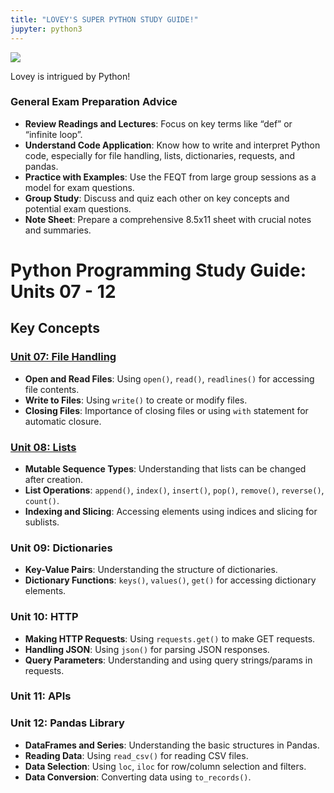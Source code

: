 ```yaml
---
title: "LOVEY'S SUPER PYTHON STUDY GUIDE!"
jupyter: python3
---
```


:::: {layout="[ 40, 60 ]"}

::: {#first-column}
![](Lovey1.jpg)

Lovey is intrigued by Python!
:::

::: {#second-column}

### General Exam Preparation Advice

- **Review Readings and Lectures**: Focus on key terms like "def" or "infinite loop".
- **Understand Code Application**: Know how to write and interpret Python code, especially for file handling, lists, dictionaries, requests, and pandas.
- **Practice with Examples**: Use the FEQT from large group sessions as a model for exam questions.
- **Group Study**: Discuss and quiz each other on key concepts and potential exam questions.
- **Note Sheet**: Prepare a comprehensive 8.5x11 sheet with crucial notes and summaries.

:::

::::



# Python Programming Study Guide: Units 07 - 12

## Key Concepts

### [Unit 07: File Handling](Files.qmd)
- **Open and Read Files**: Using `open()`, `read()`, `readlines()` for accessing file contents.
- **Write to Files**: Using `write()` to create or modify files.
- **Closing Files**: Importance of closing files or using `with` statement for automatic closure.

### [Unit 08: Lists](Lists.qmd)
- **Mutable Sequence Types**: Understanding that lists can be changed after creation.
- **List Operations**: `append()`, `index()`, `insert()`, `pop()`, `remove()`, `reverse()`, `count()`.
- **Indexing and Slicing**: Accessing elements using indices and slicing for sublists.

### Unit 09: Dictionaries
- **Key-Value Pairs**: Understanding the structure of dictionaries.
- **Dictionary Functions**: `keys()`, `values()`, `get()` for accessing dictionary elements.

### Unit 10: HTTP
- **Making HTTP Requests**: Using `requests.get()` to make GET requests.
- **Handling JSON**: Using `json()` for parsing JSON responses.
- **Query Parameters**: Understanding and using query strings/params in requests.

### Unit 11: APIs


### Unit 12: Pandas Library
- **DataFrames and Series**: Understanding the basic structures in Pandas.
- **Reading Data**: Using `read_csv()` for reading CSV files.
- **Data Selection**: Using `loc`, `iloc` for row/column selection and filters.
- **Data Conversion**: Converting data using `to_records()`.




